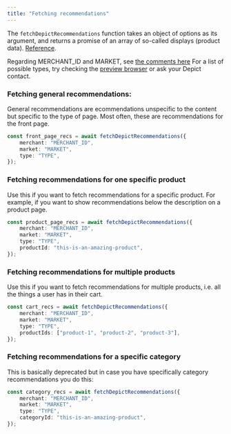 ```yaml
---
title: "Fetching recommendations"
---
```


The `fetchDepictRecommendations` function takes an object of options as its argument, and returns a promise of an array of so-called displays (product data). [Reference](/reference/recommendations-sdk/recommendations-sdk-api-wrapper).

<Info>Regarding MERCHANT_ID and MARKET, see [the comments here](/api-guide/tracking/initialising)</Info>
<Tip>For a list of possible types, try checking the [preview browser](https://demo.depict.ai/null/null/recommendations?headers=%7B%22force-new-displays%22%3A%221%22%7D) or ask your Depict contact.</Tip>

### Fetching general recommendations:

General recommendations are ecommendations unspecific to the content but specific to the type of page.
Most often, these are recommendations for the front page.

```typescript TypeScript
const front_page_recs = await fetchDepictRecommendations({
    merchant: "MERCHANT_ID",
    market: "MARKET",
    type: "TYPE",
});
```

### Fetching recommendations for one specific product

Use this if you want to fetch recommendations for a specific product. For example, if you want to show recommendations below the description on a product page.

```typescript TypeScript
const product_page_recs = await fetchDepictRecommendations({
    merchant: "MERCHANT_ID",
    market: "MARKET",
    type: "TYPE",
    productId: "this-is-an-amazing-product",
});
```

### Fetching recommendations for multiple products

Use this if you want to fetch recommendations for multiple products, i.e. all the things a user has in their cart.

```typescript TypeScript
const cart_recs = await fetchDepictRecommendations({
    merchant: "MERCHANT_ID",
    market: "MARKET",
    type: "TYPE",
    productIds: ["product-1", "product-2", "product-3"],
});
```


### Fetching recommendations for a specific category

This is basically deprecated but in case you have specifically category recommendations you do this:

```typescript TypeScript
const category_recs = await fetchDepictRecommendations({
    merchant: "MERCHANT_ID",
    market: "MARKET",
    type: "TYPE",
    categoryId: "this-is-an-amazing-product",
});
```